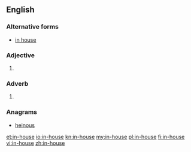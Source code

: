 ==English==

===Alternative forms===
* [[in house]]

===Adjective===
{{en-adj|head=[[in]]-[[house]]|-}}

# {{alternative spelling of|in house}}

===Adverb===
{{en-adv|head=[[in]]-[[house]]|-}}

# {{alternative spelling of|in house}}

===Anagrams===
* [[heinous#English|heinous]]

[[et:in-house]]
[[io:in-house]]
[[kn:in-house]]
[[my:in-house]]
[[pl:in-house]]
[[fi:in-house]]
[[vi:in-house]]
[[zh:in-house]]